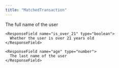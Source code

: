 ```yaml
---
title: "MatchedTransaction"
---
```


<ResponseField name="matched_accounts" type="array[object]" required>
  <Expandable title="properties">
    <ResponseField name="full_name" type="string">
      The full name of the user
    </ResponseField>

    <ResponseField name="is_over_21" type="boolean">
      Whether the user is over 21 years old
    </ResponseField>

    <ResponseField name="age" type="number">
      The last name of the user
    </ResponseField>
  </Expandable>
</ResponseField>
